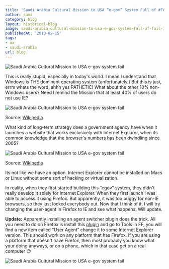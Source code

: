 ```yaml
---
title: 'Saudi Arabia Cultural Mission to USA “e-gov” System Full of #FAIL'
author: rami
category: blog
layout: historical-blog
image: saudi-arabia-cultural-mission-to-usa-e-gov-system-full-of-fail-1.jpg
publishedAt: '2010-02-15'
tags:
- ux
- saudi-arabia
url: blog
---
```


![Saudi Arabia Cultural Mission to USA e-gov system fail](/assets/images/content/blog/saudi-arabia-cultural-mission-to-usa-e-gov-system-full-of-fail-1.jpg)

This is really stupid, especially in today's world. I mean I understand that Windows is THE dominant operating system (unfortunately.) But this is just, errm whats the word, ahhh yes PATHETIC! What about the other 10% non-Windows users? Need I remind the Mission that at least 40% of users do not use IE? 

![Saudi Arabia Cultural Mission to USA e-gov system fail](/assets/images/content/blog/saudi-arabia-cultural-mission-to-usa-e-gov-system-full-of-fail-2.png)

Source: [Wikipedia](http://en.wikipedia.org/wiki/Usage_share_of_web_browsers)

 
What kind of long-term strategy does a government agency have when it launches a website that works exclusively with Internet Explorer, when its common knowledge that the browser's numbers has been dwindling since 2005?

![Saudi Arabia Cultural Mission to USA e-gov system fail](/assets/images/content/blog/saudi-arabia-cultural-mission-to-usa-e-gov-system-full-of-fail-3.png)

Source: [Wikipedia](http://en.wikipedia.org/wiki/Usage_share_of_web_browsers)

Its not like we have an option. Internet Explorer cannot be installed on Macs or Linux without some sort of hacking or virtualization.

In reality, when they first started building this “egov” system, they didn't really develop it solely for Internet Explorer. When they first launch I was able to access it using Firefox. But apparently, it was too buggy for non-IE browsers, so they just locked everybody out. Now that I think of it, I will try changing the user-agent in Firefox to IE and see what happens. Will update. 

**Update:** Apparently installing an agent switcher plugin does the trick. All you need to do on Firefox is install this [plugin](https://addons.mozilla.org/en-US/firefox/addon/59) and go to Tools in FF, you will find a new item called “User Agent” change it to some Internet Explorer version. This should work on any platform that has Firefox. If you are using a platform that doesn't have Firefox, then most probably you know what your doing anyways, or on a phone, which in that case get on a real computer 😉

![Saudi Arabia Cultural Mission to USA e-gov system fail](/assets/images/content/blog/saudi-arabia-cultural-mission-to-usa-e-gov-system-full-of-fail-4.png)
